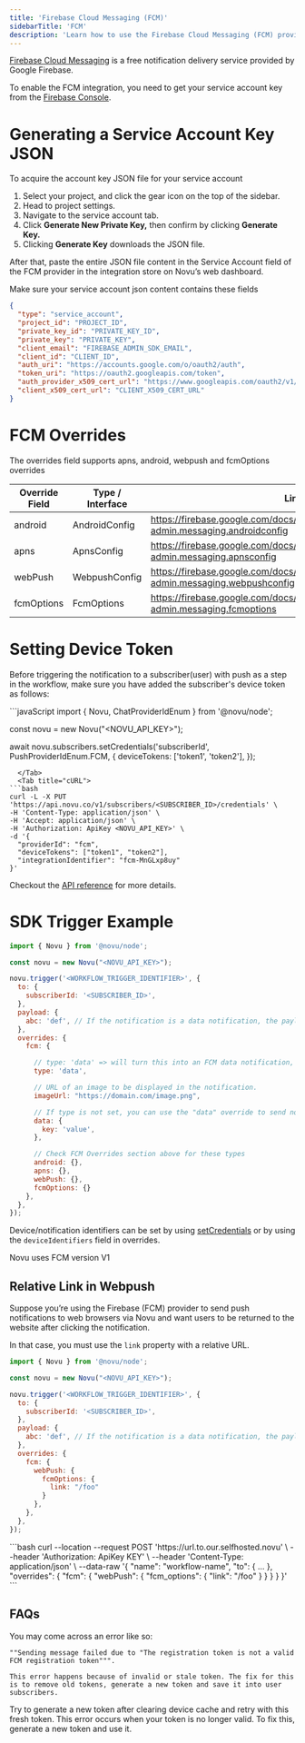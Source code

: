 ```yaml
---
title: 'Firebase Cloud Messaging (FCM)'
sidebarTitle: 'FCM'
description: 'Learn how to use the Firebase Cloud Messaging (FCM) provider to send push notifications using Novu'
---
```


[Firebase Cloud Messaging](https://firebase.google.com/docs/cloud-messaging) is a free notification delivery service provided by Google Firebase.

To enable the FCM integration, you need to get your service account key from the [Firebase Console](https://console.firebase.google.com/).

# Generating a Service Account Key JSON

To acquire the account key JSON file for your service account

1. Select your project, and click the gear icon on the top of the sidebar.
2. Head to project settings.
3. Navigate to the service account tab.
4. Click **Generate New Private Key,** then confirm by clicking **Generate Key.**
5. Clicking **Generate Key** downloads the JSON file.

After that, paste the entire JSON file content in the Service Account field of the FCM provider in the integration store on Novu’s web dashboard.

Make sure your service account json content contains these fields

```json
{
  "type": "service_account",
  "project_id": "PROJECT_ID",
  "private_key_id": "PRIVATE_KEY_ID",
  "private_key": "PRIVATE_KEY",
  "client_email": "FIREBASE_ADMIN_SDK_EMAIL",
  "client_id": "CLIENT_ID",
  "auth_uri": "https://accounts.google.com/o/oauth2/auth",
  "token_uri": "https://oauth2.googleapis.com/token",
  "auth_provider_x509_cert_url": "https://www.googleapis.com/oauth2/v1/certs",
  "client_x509_cert_url": "CLIENT_X509_CERT_URL"
}
```

# FCM Overrides

The overrides field supports apns, android, webpush and fcmOptions overrides

| Override Field | Type / Interface | Link |
| --- | --- | --- |
| android | AndroidConfig | https://firebase.google.com/docs/reference/admin/node/firebase-admin.messaging.androidconfig |
| apns | ApnsConfig | https://firebase.google.com/docs/reference/admin/node/firebase-admin.messaging.apnsconfig |
| webPush | WebpushConfig | https://firebase.google.com/docs/reference/admin/node/firebase-admin.messaging.webpushconfig |
| fcmOptions | FcmOptions | https://firebase.google.com/docs/reference/admin/node/firebase-admin.messaging.fcmoptions |

# Setting Device Token

Before triggering the notification to a subscriber(user) with push as a step in the workflow, make sure you have added the subscriber's device token as follows:

<Tabs>
  <Tab title="Node.js">
```javaScript
import {
  Novu,
  ChatProviderIdEnum
} from '@novu/node';

const novu = new Novu("<NOVU_API_KEY>");

await novu.subscribers.setCredentials('subscriberId', PushProviderIdEnum.FCM, {
  deviceTokens: ['token1', 'token2'],
});
```
  </Tab>
  <Tab title="cURL">
```bash 
curl -L -X PUT 'https://api.novu.co/v1/subscribers/<SUBSCRIBER_ID>/credentials' \
-H 'Content-Type: application/json' \
-H 'Accept: application/json' \
-H 'Authorization: ApiKey <NOVU_API_KEY>' \
-d '{
  "providerId": "fcm",
  "deviceTokens": ["token1", "token2"],
  "integrationIdentifier": "fcm-MnGLxp8uy"
}'
```
  </Tab>
</Tabs>

Checkout the [API reference](/api-reference/subscribers/update-subscriber-credentials) for more details.

# SDK Trigger Example

```jsx
import { Novu } from '@novu/node';

const novu = new Novu("<NOVU_API_KEY>");

novu.trigger('<WORKFLOW_TRIGGER_IDENTIFIER>', {
  to: {
    subscriberId: '<SUBSCRIBER_ID>',
  },
  payload: {
    abc: 'def', // If the notification is a data notification, the payload will be sent as the data
  },
  overrides: {
    fcm: {

      // type: 'data' => will turn this into an FCM data notification, where the payload is sent as a data notification. If the type is not set, you can use the "data" override to send notification messages with optional data payload
      type: 'data',

      // URL of an image to be displayed in the notification.
      imageUrl: "https://domain.com/image.png",

      // If type is not set, you can use the "data" override to send notification messages with optional data payload
      data: {
        key: 'value',
      },

      // Check FCM Overrides section above for these types
      android: {},
      apns: {},
      webPush: {},
      fcmOptions: {}
    },
  },
});
```

Device/notification identifiers can be set by using [setCredentials](#set-device-token) or by using the `deviceIdentifiers` field in overrides.

<Info> Novu uses FCM version V1</Info>


## Relative Link in Webpush

Suppose you’re using the Firebase (FCM) provider to send push notifications to web browsers via Novu and want users to be returned to the website after clicking the notification. 

In that case, you must use the `link` property with a relative URL.
<Tabs>
  <Tab title="Node.js">

```javascript
import { Novu } from '@novu/node';

const novu = new Novu("<NOVU_API_KEY>");

novu.trigger('<WORKFLOW_TRIGGER_IDENTIFIER>', {
  to: {
    subscriberId: '<SUBSCRIBER_ID>',
  },
  payload: {
    abc: 'def', // If the notification is a data notification, the payload will be sent as the data
  },
  overrides: {
    fcm: {
      webPush: {
        fcmOptions: {
          link: "/foo"
        }
      },
    },
  },
});
```
  </Tab>
  <Tab title="Curl">
    ```bash
    curl --location --request POST 'https://url.to.our.selfhosted.novu' \
        --header 'Authorization: ApiKey KEY' \
        --header 'Content-Type: application/json' \
        --data-raw '{
            "name": "workflow-name",
            "to": {
                ...
            },
            "overrides": {
              "fcm": {
                "webPush": {
                  "fcm_options": {
                    "link": "/foo"
                  }
                }
              }
            }
          }'
    ```
  </Tab>
</Tabs>

## FAQs

<AccordionGroup>
  <Accordion title="The registration token is not a valid FCM registration token">
    You may come across an error like so: 

    ""Sending message failed due to "The registration token is not a valid FCM registration token""".

    This error happens because of invalid or stale token. The fix for this is to remove old tokens, generate a new token and save it into user subscribers.
  </Accordion>
  <Accordion title="FCM notifications sent successfully with no error but push notification is not received in device">
    Try to generate a new token after clearing device cache and retry with this fresh token.
  </Accordion>
  <Accordion title="Sending message failed due to 'Requested entity was not found'">
    This error occurs when your token is no longer valid. To fix this, generate a new token and use it.
  </Accordion>
</AccordionGroup>
